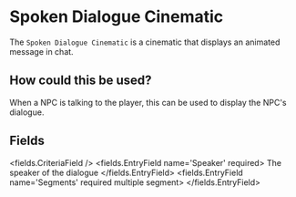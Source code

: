 
# Spoken Dialogue Cinematic 

The `Spoken Dialogue Cinematic` is a cinematic that displays an animated message in chat.

## How could this be used?

When a NPC is talking to the player, this can be used to display the NPC's dialogue.


## Fields

<fields.CriteriaField />
<fields.EntryField name='Speaker' required>
     The speaker of the dialogue
</fields.EntryField>
<fields.EntryField name='Segments' required multiple segment>
</fields.EntryField>
